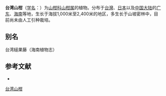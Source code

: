 {{Speciesbox
| name = 台湾山柑
| status = 
| status_system = 
| image =
| genus = Capparis
| species = formosana
| authority = Hemsl.
}}

'''台湾山柑'''（[[学名|学名]]：{{lang|la|''Capparis formosana''}}）为[[山柑科|山柑科]][[山柑属|山柑属]]的植物。分布于[[台灣|台灣]]、[[日本|日本]]以及[[中国大陆|中国大陆]]的[[广东|广东]]、[[海南|海南]]等地，生长于海拔1,000米至2,400米的地区，多生长于山坡密林中，目前尚未由人工引种栽培。

== 别名 ==
台湾槌果藤（海南植物志）

== 参考文献 ==
<div class="references-small">
* {{cite web| url =http://www.bioinfo.cn/db05/KmzwSpecies.php?action=view&id=3092| title =台湾山柑| work =《中国高等植物数据库全库》| publisher =中国科学院微生物研究所| author =昆明植物研究所| accessdate =2009-02-23| deadurl =yes| archiveurl =https://web.archive.org/web/20160305032133/http://www.bioinfo.cn/db05/KmzwSpecies.php?action=view&id=3092| archivedate =2016-03-05}}
</div>
{{Taxonbar|from=Q10914687}}

[[Category:山柑属|台湾山柑]]


{{植物小作品}}